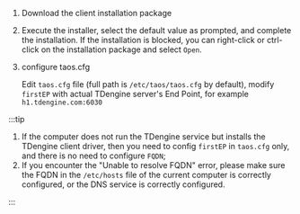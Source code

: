 
1. Download the client installation package

  <PkgListV3 type={8} sys="macOS" />

2. Execute the installer, select the default value as prompted, and complete the installation. If the installation is blocked, you can right-click or ctrl-click on the installation package and select `Open`.
3. configure taos.cfg

   Edit `taos.cfg` file (full path is `/etc/taos/taos.cfg` by default), modify `firstEP` with actual TDengine server's End Point, for example `h1.tdengine.com:6030`

:::tip

1. If the computer does not run the TDengine service but installs the TDengine client driver, then you need to config `firstEP` in  `taos.cfg` only, and there is no need to configure `FQDN`;
2. If you encounter the "Unable to resolve FQDN" error, please make sure the FQDN in the `/etc/hosts` file of the current computer is correctly configured, or the DNS service is correctly configured.

:::
